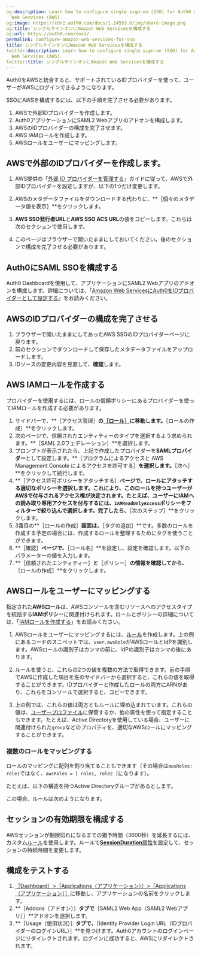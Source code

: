 ```yaml
---
og:description: Learn how to configure single sign-on (SSO) for Auth0 with Amazon
  Web Services (AWS).
og:image: https://cdn2.auth0.com/docs/1.14553.0/img/share-image.png
og:title: シングルサインオンにAmazon Web Servicesを構成する
og:url: https://auth0.com/docs/
permalink: configure-amazon-web-services-for-sso
title: シングルサインオンにAmazon Web Servicesを構成する
twitter:description: Learn how to configure single sign-on (SSO) for Auth0 with Amazon
  Web Services (AWS).
twitter:title: シングルサインオンにAmazon Web Servicesを構成する
---
```


Auth0をAWSと統合すると、サポートされているIDプロバイダーを使って、ユーザーがAWSにログインできるようになります。

SSOにAWSを構成するには、以下の手順を完了させる必要があります。

1. AWSで外部IDプロバイダーを作成します。
2. Auth0アプリケーションにSAML2 Webアプリのアドオンを構成します。
3. AWSのIDプロバイダーの構成を完了させます。
4. AWS IAMロールを作成します。
5. AWSロールをユーザーにマッピングします。

## AWSで外部のIDプロバイダーを作成します。

1. AWS提供の「[外部 ID プロバイダーを管理する](https://docs.aws.amazon.com/singlesignon/latest/userguide/manage-your-identity-source-idp.html)」ガイドに従って、AWSで外部IDプロバイダーを設定しますが、以下の1つだけ変更します。

1. AWSのメタデータファイルをダウンロードする代わりに、**［個々のメタデータ値を表示］**をクリックします。
2. **AWS SSO発行者URL**と**AWS SSO ACS URL**の値をコピーします。これらは次のセクションで使用します。
2. このページはブラウザーで開いたままにしておいてください。後のセクションで構成を完了させる必要があります。

## Auth0にSAML SSOを構成する

Auth0 Dashboardを使用して、アプリケーションにSAML2 Webアプリのアドオンを構成します。詳細については、「[Amazon Web ServicesにAuth0をIDプロバイダーとして設定する](/saml-configuration/configure-auth0-saml-identity-provider/configure-saml2-web-app-addon-for-aws)」をお読みください。

## AWSのIDプロバイダーの構成を完了させる

1. ブラウザーで開いたままにしてあったAWS SSOのIDプロバイダーページに戻ります。
2. 前のセクションでダウンロードして保存したメタデータファイルをアップロードします。
3. IDソースの変更内容を見直して、**確認**します。

## AWS IAMロールを作成する

プロバイダーを使用するには、ロールの信頼ポリシーにあるプロバイダーを使ってIAMロールを作成する必要があります。

1. サイドバーで、**［アクセス管理］**の[**［ロール］**](https://console.aws.amazon.com/iam/home#/roles)に移動します。**［ロールの作成］**をクリックします。
2. 次のページで、信頼されたエンティティーのタイプを選択するよう求められます。**［SAML 2.0フェデレーション］**を選択します。
3. プロンプトが表示されたら、上記で作成したプロバイダーを**SAMLプロバイダー**として設定します。**［プログラムによるアクセスと AWS Management Console によるアクセスを許可する］**を選択します。**［次へ］**をクリックして続行します。
4. **［アクセス許可ポリシーをアタッチする］**ページで、ロールにアタッチする適切なポリシーを選択します。これにより、このロールを持つユーザーがAWSで付与されるアクセス権が決定されます。たとえば、ユーザーにIAMへの読み取り専用アクセスを付与するには、`IAMReadOnlyAccess`ポリシーをフィルターで絞り込んで選択します。完了したら、**［次のステップ］**をクリックします。
5. 3番目の**［ロールの作成］**画面は、**［タグの追加］**です。多数のロールを作成する予定の場合には、作成するロールを整理するためにタグを使うことができます。
6. **［確認］**ページで、**［ロール名］**を設定し、設定を確認します。以下のパラメーターの値を入力します。
7. **［信頼されたエンティティー］**と**［ポリシー］**の情報を確認してから、**［ロールの作成］**をクリックします。

## AWSロールをユーザーにマッピングする



指定された**AWSロール**は、AWSコンソールを含むリソースへのアクセスタイプを統括する**IAMポリシー**に関連付けられます。ロールとポリシーの詳細については、「[IAMロールを作成する](http://docs.aws.amazon.com/IAM/latest/UserGuide/roles-creatingrole.html)」をお読みください。

1. AWSロールをユーザーにマッピングするには、[ルール](/rules)を作成します。上の例にあるコードのスニペットでは、`user.awsRole`がAWSロールとIdPを識別します。AWSロールの識別子はカンマの前に、IdPの識別子はカンマの後にあります。

1. ルールを使うと、これらの2つの値を複数の方法で取得できます。前の手順でAWSに作成した項目を左のサイドバーから選択すると、これらの値を取得することができます。IDプロバイダーと作成したロールの両方にARNがあり、これらをコンソールで選択すると、コピーできます。
2. 上の例では、これらの値は両方ともルールに埋め込まれています。これらの値は、[ユーザープロファイル](/not-found/3MdCE7aOAk34wCaR7Do709)に保管するか、他の属性を使って指定することもできます。たとえば、Active Directoryを使用している場合、ユーザーに関連付けられた`group`などのプロパティを、適切なAWSロールにマッピングすることができます。

### 複数のロールをマッピングする

ロールのマッピングに配列を割り当てることもできます（その場合は`awsRoles: role1`ではなく、`awsRoles = [ role1, role2 ]`になります）。

たとえば、以下の構造を持つActive Directoryグループがあるとします。

この場合、ルールは次のようになります。



## セッションの有効期限を構成する

AWSセッションが期限切れになるまでの猶予時間（3600秒）を延長するには、カスタム[ルール](/rules)を使用します。ルールで[**SessionDuration**属性](https://docs.aws.amazon.com/IAM/latest/UserGuide/id_roles_providers_create_saml_assertions.html)を設定して、セッションの持続時間を変更します。

## 構成をテストする

1. [［Dashboard］>［Applications（アプリケーション）］>［Applications（アプリケーション）］](%24%7Bmanage_url%7D/#/applications)に移動し、アプリケーションの名前をクリックします。
2. **［Addons（アドオン）］**タブで**［SAML2 Web App（SAML2 Webアプリ）］**アドオンを選択します。
3. **［Usage（使用状況）］**タブで、**［Identity Provider Login URL（IDプロバイダーのログインURL）］**を見つけます。Auth0アカウントのログインページにリダイレクトされます。ログインに成功すると、AWSにリダイレクトされます。